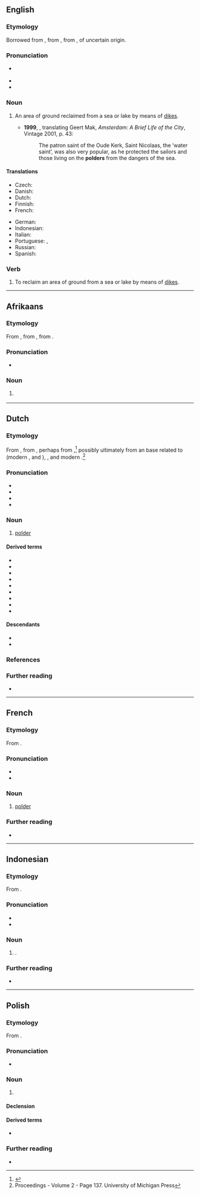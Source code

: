 {{also|Polder|pólder}}
==English==

===Etymology===
Borrowed from {{bor|en|nl|polder}}, from {{der|en|dum|polre}}, from {{der|en|odt|polra}}, of uncertain origin.

===Pronunciation===
* {{a|UK}} {{IPA|en|/ˈpəʊldə/|/ˈpɒldə/}}
* {{hyphenation|en|pol|der}}
* {{rhymes|en|əʊldə(r)}}

===Noun===
{{en-noun}}

# {{lb|en|geography}} An area of ground reclaimed from a sea or lake by means of [[dike]]s. {{defdate|from 17th c.}}
#* '''1999''', {{w|Philipp Blom}}, translating Geert Mak, ''Amsterdam: A Brief Life of the City'', Vintage 2001, p. 43:
#*: The patron saint of the Oude Kerk, Saint Nicolaas, the ‘water saint’, was also very popular, as he protected the sailors and those living on the '''polders''' from the dangers of the sea.

====Translations====
{{trans-top|area of ground reclaimed from a sea or lake by means of dikes}}
* Czech: {{t|cs|polder|m}}
* Danish: {{t|da|kog|c}}
* Dutch: {{t+|nl|polder|m}}
* Finnish: {{t+|fi|polderi}}
* French: {{t+|fr|polder|m}}
{{trans-mid}}
* German: {{t+|de|Polder|m}}
* Indonesian: {{t+|id|polder}}
* Italian: {{t|it|polder|m}}
* Portuguese: {{t|pt|pólder|m}} {{qualifier|Portugal}}, {{t|pt|pôlder|m}} {{qualifier|Brazil}}
* Russian: {{t+|ru|по́льдер|m}}
* Spanish: {{t|es|pólder|m}}
{{trans-bottom}}

===Verb===
{{en-verb}}

# To reclaim an area of ground from a sea or lake by means of [[dike]]s.

----

==Afrikaans==

===Etymology===
From {{inh|af|nl|polder}}, from {{inh|af|dum|polre}}, from {{inh|af|odt|polra}}.

===Pronunciation===
* {{IPA|af|/ˈpɔl.dər/}}

===Noun===
{{af-noun|s}}

# {{l|en|polder}} {{gloss|land reclaimed from a body of water by means of dykes}}

----

==Dutch==

===Etymology===
From {{inh|nl|dum|polre}}, from {{inh|nl|odt|polra}}, perhaps from {{m|odt|polla||A low ground elevation}},<ref>{{R:nl:Etymologiebank|polder1}}</ref> possibly ultimately from an {{onomatopoeic|nl|title=imitative}} {{der|nl|gem|-}} base related to {{cog|non|purla||to babble}} (modern {{cog|sv|pollra||to purl}}, {{cog|no|puldra||to gush}} and {{m|no|pulla||to bubble}}), {{cog|ang|polr||marsh}}, and modern {{cog|en|purl}}.<ref>Proceedings - Volume 2 - Page 137. University of Michigan Press</ref> 

===Pronunciation===
* {{IPA|nl|/ˈpɔl.dər/}}
* {{audio|nl|Nl-polder.ogg|Audio}}
* {{hyphenation|nl|pol|der}}
* {{rhymes|nl|ɔldər}}

===Noun===
{{nl-noun|m|-s|poldertje}}

# {{lb|nl|geography}} [[#English|polder]] {{gloss|land reclaimed from a body of water by means of dykes}}

====Derived terms====
* {{l|nl|inpolderen}}
* {{l|nl|kleipolder}}
* {{l|nl|polderen}}
* {{l|nl|poldergemaal}}
* {{l|nl|poldermodel}}
* {{l|nl|poldermolen}}
* {{l|nl|rietpolder}}
* {{l|nl|veenpolder}}
* {{l|nl|zeepolder}}

====Descendants====
* {{desc|af|polder}}
* {{desc|en|polder|bor=1}}

===References===
<references/>

===Further reading===
* {{pedia|lang=nl}}

----

==French==

===Etymology===
From {{etyl|nl|fr}} {{m|nl|polder}}.

===Pronunciation===
* {{fr-IPA|poldère}}
* {{audio|fr|LL-Q150 (fra)-0x010C-polder.wav|Audio}}

===Noun===
{{fr-noun|m}}

# {{lb|fr|geography}} [[#English|polder]]

===Further reading===
* {{R:TLFi}}

----
==Indonesian==

===Etymology===
From {{bor|id|nl|polder}}.

===Pronunciation===
* {{IPA|id|[ˈpɔl.dər]}}
* {{hyphenation|id|pol|dêr}}

===Noun===
{{id-noun|head=poldêr}}
# {{l|en|polder}}.

===Further reading===
* {{R:KBBI Daring}}

----

==Polish==
{{wp|lang=pl}}

===Etymology===
From {{bor|pl|nl|polder}}.

===Pronunciation===
* {{pl-IPA}}

===Noun===
{{pl-noun|m-in}}

# {{lb|pl|geography}} {{l|en|polder}}

====Declension====
{{pl-decl-noun-m-in}}

====Derived terms====
* {{q|adjective}} {{l|pl|polderowy}}

===Further reading===
* {{R:PWN}}